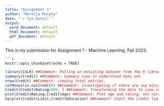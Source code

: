 ---
title: "Assignment 1"
author: "Marella Murphy"
date: "`r Sys.Date()`"
output:
  word_document: default
  html_document: default
  pdf_document: default
---
This is my submission for Assignment 1 - Machine Learning, Fall 2023.
```
```{r setup, include=FALSE}
knitr::opts_chunk$set(echo = TRUE)
```

```{r}
library(ISLR) ##Comment: Pulling an exsisting dataset from the R library.
summary(Credit) ##Comment: Summary view to understand data set.
nrow(Credit) ##Comment: viewing total entries.
colMeans(is.na(Credit)) ##Comment: investigating if there are any missing values to transform, there are none. 
Credit[Credit$Rating>800, ] ##Comment: Transforming the data to view rows with a Rating over 800.
plot(Credit$Rating,Credit$Age) ##Comment: Plot age and rating, not correlated and I'm suprised by that!
barplot(Credit$Limit,Credit$Education) ##Comment: Chart the credit limit against education level.
```

